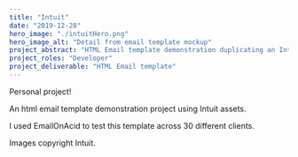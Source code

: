 ```yaml
---
title: "Intuit"
date: "2019-12-28"
hero_image: "./intuitHero.png"
hero_image_alt: "Detail from email template mockup"
project_abstract: "HTML Email template demonstration duplicating an Intuit Email"
project_roles: "Developer"
project_deliverable: "HTML Email template"
---
```

Personal project!

An html email template demonstration project using Intuit assets.

I used EmailOnAcid to test this template across 30 different clients.

Images copyright Intuit.
